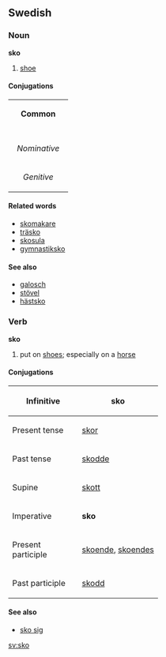 ==Swedish==
===Noun===
'''sko'''
#[[shoe]]
====Conjugations====
{| border=1 cellspacing=0 
| bgcolor=#FFFFF0 colspan=5 align=center | '''Common''' 
|- 
|- bgcolor=#FFFFF0 align=center 
! rowspan=2 | 
| colspan=2 width=105 | ''Singular'' 
| colspan=2 | ''Plural'' 
|- bgcolor=#FFFFF0 align=center 
| width=105 | ''Indefinite'' 
| width=105 | ''Definite'' 
| width=105 | ''Indefinite'' 
|  width=105 | ''Definite'' 
|- align=center 
| width=105 bgcolor=#FFFFF0 | ''Nominative'' 
| [[sko]] 
| [[skon]] 
| [[skor]] 
| [[skorna]] 
|- align=center 
| width=105 bgcolor=#FFFFF0 | ''Genitive'' 
| [[skos]] 
| [[skons]] 
| [[skors]] 
| [[skornas]]
|} 
====Related words====
*[[skomakare]]
*[[träsko]]
*[[skosula]]
*[[gymnastiksko]]
====See also====
*[[galosch]]
*[[stövel]]
*[[hästsko]]
===Verb===
'''sko'''
#put on [[shoe]]s; especially on a [[horse]]
====Conjugations====
{| border=1 cellspacing=0
|- align=center
! width=125 bgcolor="#FFFFF0" | Infinitive
| '''sko'''
|- align=center
! width=125 bgcolor="#FFFFF0" | Present tense
| [[skor]]
|- align=center
! width=125 bgcolor="#FFFFF0" | Past tense
| [[skodde]]
|- align=center
! width=125 bgcolor="#FFFFF0" | Supine
| [[skott]]
|- align=center
! width=125 bgcolor="#FFFFF0" | Imperative
| '''sko'''
|- align=center
! width=125 bgcolor="#FFFFF0" | Present participle
| colspan=2 | [[skoende]], [[skoendes]]
|- align=center
! width=125 bgcolor="#FFFFF0" | Past participle
| colspan=2 | [[skodd]]
|}
====See also====
*[[sko sig]]
[[sv:sko]]